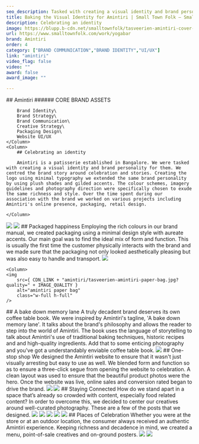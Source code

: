 ```yaml
---
seo_description: Tasked with creating a visual identity and brand personality for them, we spent time on various projects including Amintiri's online presence, packaging, retail design.
title: Baking the Visual Identity for Amintiri | Small Town Folk — Small Town Folk
description: Celebrating an identity
image: https://blupp.b-cdn.net/smalltownfolk/tasveerien-amintiri-cover-03.jpg?quality=80
url: https://www.smalltownfolk.com/work/yogabar
brand: Amintiri
order: 4
category: ["BRAND COMMUNICATION","BRAND IDENTITY","UI/UX"]
link: "amintiri"
video_flag: false
video: ""
award: false
award_image: ""

---
```


<Column2>
    <Column>
        ## Amintiri
        ###### CORE BRAND ASSETS

        Brand Identity\
        Brand Strategy\
        Brand Communication\
        Creative Strategy\
        Packaging Design\
        Website UI/UX
    </Column>
    <Column>
        ## Celebrating an identity

        Amintiri is a patisserie established in Bangalore. We were tasked with creating a visual identity and brand personality for them. We centred the brand story around celebration and stories. Creating the logo using minimal typography we extended the same brand personality by using plush shades and gilded accents. The colour schemes, imagery guidelines and photography direction were specifically chosen to exude the same richness and style. Over the time spent during our association with the brand we worked on various projects including Amintiri's online presence, packaging, retail design.

    </Column>
</Column2>

<Column>
    <img
        src={ CDN_LINK + images[0] + "?quality=" + IMAGE_QUALITY }
        alt={ images_alt[0] }
        class="w-full h-full"
    />
</Column>

<Column>
<img
        src={ CDN_LINK + "amintiri/tasveerien-amintiri-tiramisu-desktop.jpg?quality=" + IMAGE_QUALITY }
        alt="amintiri tiramisu"
        class="w-full h-full"
    />
</Column>
<Column>
    ## Packaged happiness
    Employing the rich colours in our brand manual, we created packaging using a minimal design style with aureate accents. Our main goal was to find the ideal mix of form and function. This is usually the first time the customer physically interacts with the brand and we made sure that the packaging not only looked aesthetically pleasing but was also easy to handle and transport.
</Column>

<Column2>
    <Column>
    <img
        src={ CDN_LINK + "amintiri/tasveerien-amintiri-packaging.jpg?quality=" + IMAGE_QUALITY }
        alt="amintiri packaging"
        class="w-full h-full"
    />
    </Column>

    <Column>
    <img
        src={ CDN_LINK + "amintiri/tasveerien-amintiri-paper-bag.jpg?quality=" + IMAGE_QUALITY }
        alt="amintiri paper bag"
        class="w-full h-full"
    />
</Column>
</Column2>

<Column>
    ## A bake down memory lane
    A truly decadent brand deserves its own coffee table book. We were inspired by Amintiri's tagline, 'A bake down memory lane'. It talks about the brand's philosophy and allows the reader to step into the world of Amintiri. The book uses the language of storytelling to talk about Amintiri's use of traditional baking techniques, historic recipes and and high-quality ingredients. Add that to some enticing photography and you've got a understandably enviable coffee table book.
</Column>

<Column>
    <img
        src={ CDN_LINK + "amintiri/tasveerien-amintiri-catalog-desktop.jpg?quality=" + IMAGE_QUALITY }
        alt="amintiri catalog"
        class="w-full h-full"
    />
</Column>

<Column>
    ## One-stop shop
    We designed the Amintiri website to ensure that it wasn't just visually arresting but easy to use as well. We blended form and function so as to ensure a three-click segue from opening the website to celebration. A clean layout was used to ensure that the beautiful product photos were the hero. Once the website was live, online sales and conversion rated began to drive the brand.
</Column>

<Column>
    <img
        src={ CDN_LINK + "amintiri/tasveerien-amintiri-website.gif?quality=" + IMAGE_QUALITY }
        alt="amintiri website"
        class="w-full h-full"
    />
</Column>

<Column>
    <img
        src={ CDN_LINK + "amintiri/tasveerien-amintiri-brownie-desktop-02.jpg?quality=" + IMAGE_QUALITY }
        alt="amintiri brownie"
        class="w-full h-full"
    />
</Column>

<Column>
    ## Staying Connected
    How do we stand apart in a space that’s already so crowded with content, especially food related content? In order to overcome this, we decided to center our creatives around well-curated photography. These are a few of the posts that we designed.
</Column>

<Column>
    <img
        src={ CDN_LINK + "amintiri/tasveerien-amintiri-social-posts.jpg?quality=" + IMAGE_QUALITY }
        alt="amintiri instagram posts"
        class="w-full h-full"
    />
</Column>

<Column3>
    <Column>
    <img
        src={ CDN_LINK + "amintiri/tasveerien-amintiri-caramel-cheesecake-02.jpg?quality=" + IMAGE_QUALITY }
        alt="amintiri caramel cheesecake"
        class="w-full h-full"
    />
    </Column>
    <Column>
    <img
        src={ CDN_LINK + "amintiri/tasveerien-amintiri-almondloaf-02.jpg?quality=" + IMAGE_QUALITY }
        alt="amintiri almondloaf"
        class="w-full h-full"
    />
    </Column>
    <Column>
    <img
        src={ CDN_LINK + "amintiri/tasveerien-amintiri-blackberry-mascarpone.jpg?quality=" + IMAGE_QUALITY }
        alt="amintiri blackberry mascarpone"
        class="w-full h-full"
    />
    </Column>
</Column3>

<Column>
    <img
        src={ CDN_LINK + "amintiri/tasveerien-amintiri-menu-desktop.jpg?quality=" + IMAGE_QUALITY }
        alt="amintiri menu desktop"
        class="w-full h-full"
    />
</Column>

<Column>
    ## Places of Celebration
    Whether you were at the store or at an outdoor location, the consumer always received an authentic Amintiri experience. Keeping richness and decadence in mind, we created a menu, point-of-sale creatives and on-ground posters.
</Column>

<Column2>
    <Column>
    <img
        src={ CDN_LINK + "amintiri/tasveerien-amintiri-catering-card.jpg?quality=" + IMAGE_QUALITY }
        alt="amintiri catering card"
        class="w-full h-full"
    />
    </Column>
    <Column>
    <img
        src={ CDN_LINK + "amintiri/tasveerien-amintiri-choux.jpg?quality=" + IMAGE_QUALITY }
        alt="amintiri choux"
        class="w-full h-full"
    />
    </Column>
</Column2>

